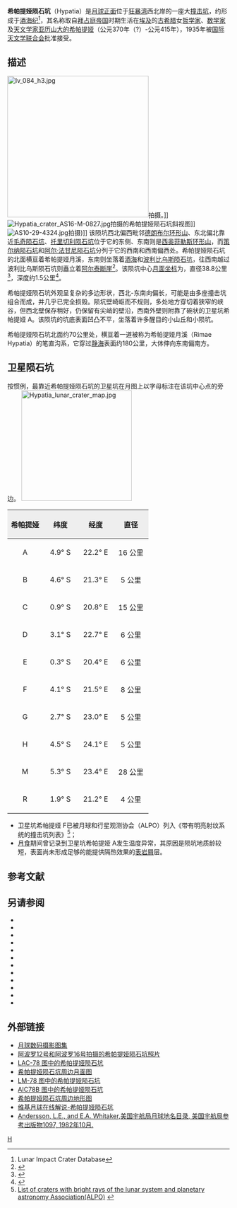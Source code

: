 {{lunar crater data|
 image=Hypatia crater 4084 h3.jpg|
 caption=[[月球轨道器4号|月球轨道器4号]]拍摄的图像|
 latitude=4.25|
 N_or_S=S|
 longitude=22.58|
 E_or_W=E|
 diameter=41 × 28 公里|
 depth=1.5公里|
 colong=338|
 eponym=[[希帕提娅|亚历山大的希帕提娅]]}}

'''希帕提娅陨石坑'''（Hypatia）是[[月球正面|月球正面]]位于[[狂暴湾|狂暴湾]]西北岸的一座大[[撞击坑|撞击坑]]，约形成于[[酒海纪|酒海纪]]<ref name=LICD>Lunar Impact Crater Database</ref>，其名称取自[[拜占庭帝国|拜占庭帝国]]时期生活在[[埃及|埃及]]的[[古希腊|古希腊]]女[[哲学家|哲学家]]、[[数学家|数学家]]及[[天文学家|天文学家]][[希帕提娅|亚历山大的希帕提娅]]（公元370年（?）-公元415年），1935年被[[国际天文学联合会|国际天文学联合会]]批准接受。

==描述==
[[Image:Iv_084_h3.jpg|320px]]拍摄。]]
[[Image:Hypatia_crater_AS16-M-0827.jpg|thumb]]拍摄的希帕提娅陨石坑斜视图]]
[[Image:AS10-29-4324.jpg|thumb]]拍摄)]]
该陨坑西北偏西毗邻[[德朗布尔环形山|德朗布尔环形山]]、东北偏北靠近[[毛奇陨石坑|毛奇陨石坑]]、[[托里切利陨石坑|托里切利陨石坑]]位于它的东侧、东南则是[[西奥菲勒斯环形山|西奥菲勒斯环形山]]，而[[策尔纳陨石坑|策尔纳陨石坑]]和[[阿尔·法甘尼陨石坑|阿尔·法甘尼陨石坑]]分列于它的西南和西南偏西处。希帕提娅陨石坑的北面横亘着希帕提娅月溪，东南则坐落着[[酒海|酒海]]和[[波利比乌斯陨石坑|波利比乌斯陨石坑]]，往西南越过波利比乌斯陨石坑则矗立着[[阿尔泰峭壁|阿尔泰断崖]]<ref>{{Cite web |url=http://planetarynames.wr.usgs.gov/images/Lunar/lac_78_lo.pdf |title=Crater Hypatia on LAC-78 map. |accessdate=2016-08-30 |archive-date=2011-10-17 |archive-url=https://web.archive.org/web/20111017192136/http://planetarynames.wr.usgs.gov/images/Lunar/lac_78_lo.pdf |dead-url=no }}</ref>。该陨坑中心[[月面坐标|月面坐标]]为{{Coord|4.25|S|22.58|E|globe:Moon|nogoogle=1|noosm=1}}，直径38.8公里<ref name="IAU">{{Cite web |url=http://planetarynames.wr.usgs.gov/Feature/2610 |title=Directory of the International Astronomical Union |access-date=2016-08-30 |archive-date=2019-03-23 |archive-url=https://web.archive.org/web/20190323000901/https://planetarynames.wr.usgs.gov/Feature/2610 |dead-url=no }}</ref>，深度约1.5公里<ref>{{Cite web |url=http://fisherka.csolutionshosting.net/astronote/plan/craterdepth/html/CraterDepthFeatureNameWestfall.html |title=John E. Westfall's Atlas of the Lunar Terminator, Cambridge Univ. Press (2000) |accessdate=2016-08-30 |archive-date=2014-12-18 |archive-url=https://archive.today/20141218234310/http://fisherka.csolutionshosting.net/astronote/plan/craterdepth/html/CraterDepthFeatureNameWestfall.html |dead-url=yes }}</ref>。

希帕提娅陨石坑外观呈复杂的多边形状，西北-东南向偏长，可能是由多座撞击坑组合而成，并几乎已完全损毁。陨坑壁崎岖而不规则，多处地方穿切着狭窄的峡谷，但西北壁保存稍好，仍保留有尖峭的壁沿，西南外壁则附靠了碗状的卫星坑希帕提娅 A。该陨坑的坑底表面凹凸不平，坐落着许多醒目的小山丘和小陨坑。

希帕提娅陨石坑北面约70公里处，横亘着一道被称为希帕提娅月溪（Rimae Hypatia）的笔直沟系，它穿过[[静海|静海]]表面约180公里，大体伸向东南偏南方。

==卫星陨石坑==
按惯例，最靠近希帕提娅陨石坑的卫星坑在月图上以字母标注在该坑中心点的旁边。
[[Image:Hypatia_lunar_crater_map.jpg|250px]]

{| class="wikitable"
!width="25%" style="background:#eeeeee;" |希帕提娅
!width="25%" style="background:#eeeeee;" |纬度
!width="25%" style="background:#eeeeee;" |经度
!width="25%" style="background:#eeeeee;" |直径
|-
|align="center"|A
|align="center"|4.9° S
|align="center"|22.2° E
|align="center"|16 公里
|-
|align="center"|B
|align="center"|4.6° S
|align="center"|21.3° E
|align="center"|5 公里
|-
|align="center"|C
|align="center"|0.9° S
|align="center"|20.8° E
|align="center"|15 公里
|-
|align="center"|D
|align="center"|3.1° S
|align="center"|22.7° E
|align="center"|6 公里
|-
|align="center"|E
|align="center"|0.3° S
|align="center"|20.4° E
|align="center"|6 公里
|-
|align="center"|F
|align="center"|4.1° S
|align="center"|21.5° E
|align="center"|8 公里
|-
|align="center"|G
|align="center"|2.7° S
|align="center"|23.0° E
|align="center"|5 公里
|-
|align="center"|H
|align="center"|4.5° S
|align="center"|24.1° E
|align="center"|5 公里
|-
|align="center"|M
|align="center"|5.3° S
|align="center"|23.4° E
|align="center"|28 公里
|-
|align="center"|R
|align="center"|1.9° S
|align="center"|21.2° E
|align="center"|4 公里
|}{{clear}}
* 卫星坑希帕提娅 F已被月球和行星观测协会（ALPO）列入《带有明亮射纹系统的撞击坑列表》<ref>[http://www.zone-vx.com/alpo-rays-table.pdf List of craters with bright rays of the lunar system and planetary astronomy Association(ALPO)] {{webarchive|url=https://web.archive.org/web/20160304213831/http://www.zone-vx.com/alpo-rays-table.pdf |date=2016-03-04 }}</ref>；
* [[月食|月食]]期间曾记录到卫星坑希帕提娅 A发生温度异常，其原因是陨坑地质龄较短，表面尚未形成足够的能提供隔热效果的[[表岩屑|表岩屑]]层。

==参考文献==
{{Reflist}}

==另请参阅==
{{refbegin}}
* {{cite book
  | last1 = Andersson
  | first1 = L. E.
  | last2 = Whitaker
  | first2 = E. A.
  | authorlink2 = Ewen Whitaker
  | date = 1982
  | title = [[NASA|NASA]] Catalogue of Lunar Nomenclature
  | publisher = NASA RP-1097
  | ref = harv
  }}
* {{cite web
  | last = Blue
  | first = Jennifer
  | date = July 25, 2007
  | title = Gazetteer of Planetary Nomenclature
  | publisher = [[United_States_Geological_Survey|USGS]]
  | url = http://planetarynames.wr.usgs.gov/
  | accessdate = 2007-08-05
  | ref = harv
  | archive-date = 2018-12-25
  | archive-url = https://web.archive.org/web/20181225170157/https://planetarynames.wr.usgs.gov/
  | dead-url = no
  }}
* {{cite book
  | last1 = Bussey
  | first1 = B.
  | authorlink1 = Ben Bussey
  | last2 = Spudis
  | first2 = P.
  | authorlink2 = Paul Spudis
  | date = 2004
  | title = The Clementine Atlas of the Moon
  | publisher = Cambridge University Press
  | location = New York
  | isbn = 978-0-521-81528-4
  | ref = harv
  }}
* {{cite book
  | last1 = Cocks
  | first1 = Elijah E.
  | last2 = Cocks
  | first2 = Josiah C.
  | date = 1995
  | title = Who's Who on the Moon: A Biographical Dictionary of Lunar Nomenclature
  | url = https://archive.org/details/isbn_9780936389271
  | publisher = Tudor Publishers
  | isbn = 978-0-936389-27-1
  | ref = harv
  }}
* {{cite web
  | last = McDowell
  | first = Jonathan
  | date = July 15, 2007
  | url = http://host.planet4589.org/astro/lunar/
  | title = Lunar Nomenclature
  | publisher = Jonathan's Space Report
  | accessdate = 2007-10-24
  | ref = harv
  | archive-date = 2018-12-25
  | archive-url = https://web.archive.org/web/20181225170156/http://host.planet4589.org/astro/lunar/
  | dead-url = no
  }}
* {{cite journal| last1 = Menzel| first1 = D. H.| last2 = Minnaert| first2 = M.| last3 = Levin| first3 = B.| last4 = Dollfus| first4 = A.| last5 = Bell| first5 = B.| title = Report on Lunar Nomenclature by the Working Group of Commission 17 of the IAU| doi = 10.1007/BF00171763| journal = Space Science Reviews| volume = 12| issue = 2| pages = 136–186| date = 1971| bibcode = 1971SSRv...12..136M| ref = harv}}
* {{cite book
  | first = Patrick
  | last = Moore
  | authorlink = Patrick Moore
  | date = 2001
  | title = On the Moon
  | url = https://archive.org/details/patrickmooreonmo00patr
  | publisher = Sterling Publishing Co.
  | isbn = 978-0-304-35469-6
  | ref = harv
  }}
* {{cite book
  | first = Fred W.
  | last = Price
  | date = 1988
  | title = The Moon Observer's Handbook
  | publisher = Cambridge University Press
  | isbn = 978-0-521-33500-3
  | ref = harv
  }}
* {{cite book
  | last = Rükl
  | first = Antonín
  | authorlink = Antonín Rükl
  | date = 1990
  | title = Atlas of the Moon
  | publisher = Kalmbach Books
  | isbn = 978-0-913135-17-4
  | ref = harv
  }}
* {{cite book
  | last = Webb
  | first = Rev. T. W.
  | authorlink = Thomas William Webb
  | date = 1962
  | title = Celestial Objects for Common Telescopes
  | url = https://archive.org/details/celestialobjects00webb
  | edition = 6th revised
  | publisher = Dover
  | isbn = 978-0-486-20917-3
  | ref = harv
  }}
* {{cite book
  | first = Ewen A.
  | last = Whitaker
  | authorlink = Ewen Whitaker
  | date = 1999
  | title = Mapping and Naming the Moon
  | publisher = Cambridge University Press
  | isbn = 978-0-521-62248-6
  | ref = harv
  }}
* {{cite book
  | first = Peter T.
  | last = Wlasuk
  | date = 2000
  | title = Observing the Moon
  | publisher = Springer
  | isbn = 978-1-85233-193-1
  | ref = harv
 }}
{{refend}}

==外部链接==
*[http://www.lpi.usra.edu/resources/lunar_orbiter/bin/srch_nam.shtml?Hypatia%7C0 月球数码摄影图集] {{Wayback|url=http://www.lpi.usra.edu/resources/lunar_orbiter/bin/srch_nam.shtml?Hypatia%7C0 |date=20201127013146 }}
*[http://www.lpi.usra.edu/resources/apollo/search/feature/?feature=Hypatia 阿波罗12号和阿波罗16号拍摄的希帕提娅陨石坑照片] {{Wayback|url=http://www.lpi.usra.edu/resources/apollo/search/feature/?feature=Hypatia |date=20201127015918 }}
*[http://www.lpi.usra.edu/resources/mapcatalog/LAC/lac78/ LAC-78 图中的希帕提娅陨石坑] {{Wayback|url=http://www.lpi.usra.edu/resources/mapcatalog/LAC/lac78/ |date=20160313013651 }}
*[http://www.lpi.usra.edu/resources/mapcatalog/usgs/I546/ 希帕提娅陨石坑周边月面图] {{Wayback|url=http://www.lpi.usra.edu/resources/mapcatalog/usgs/I546/ |date=20160304070405 }}
*[http://www.lpi.usra.edu/resources/mapcatalog/LM/lm78/ LM-78 图中的希帕提娅陨石坑] {{Wayback|url=http://www.lpi.usra.edu/resources/mapcatalog/LM/lm78/ |date=20160304071911 }}
*[http://www.lpi.usra.edu/resources/mapcatalog/AIC/AIC78B/ AIC78B 图中的希帕提娅陨石坑] {{Wayback|url=http://www.lpi.usra.edu/resources/mapcatalog/AIC/AIC78B/ |date=20160429092450 }}
*[http://www.lpi.usra.edu/resources/mapcatalog/LTO/lto78b4_1/ 希帕提娅陨石坑周边地形图] {{Wayback|url=http://www.lpi.usra.edu/resources/mapcatalog/LTO/lto78b4_1/ |date=20201127014741 }}
*[http://the-moon.wikispaces.com/Hypatia 维基月球在线解说-希帕提娅陨石坑] {{Wayback|url=http://the-moon.wikispaces.com/Hypatia |date=20180530160548 }}
*[http://planet4589.org/astro/lunar/RP-1097.pdf Andersson, L.E., and E.A. Whitaker,美国宇航局月球地名目录, 美国宇航局参考出版物1097, 1982年10月.] {{Wayback|url=http://planet4589.org/astro/lunar/RP-1097.pdf |date=20141006125838 }}

[[Category:月球环形山|H]]
{{月球環形山 (G-K)}}